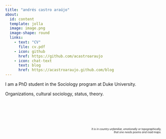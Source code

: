 ```yaml
---
title: "andrés castro araújo"
about:
  id: content
  template: jolla
  image: image.png
  image-shape: round
  links:
    - text: "CV"
      file: cv.pdf
    - icon: github
      href: https://github.com/acastroaraujo
    - icon: chat-text
      text: blog
      href: https://acastroaraujo.github.com/blog
---
```


::: {#content}
I am a PhD student in the Sociology program at Duke University.

Organizations, cultural sociology, status, theory.
:::

::: {style="font-size: 0.6em; text-align: right; margin-top: 100px"}
*It is in country unfamiliar, emotionally or topographically, <br>
that one needs poems and road maps.*
:::